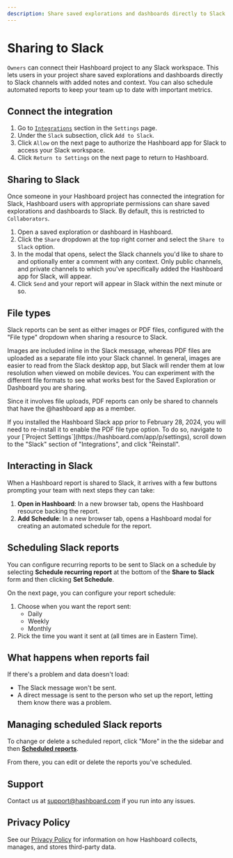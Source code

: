 ```yaml
---
description: Share saved explorations and dashboards directly to Slack channels with added notes and context
---
```



# Sharing to Slack

`Owners` can connect their Hashboard project to any Slack workspace. This lets users in your project
share saved explorations and dashboards directly to Slack channels with added notes and context. You can also schedule
automated reports to keep your team up to date with important metrics.

## Connect the integration

1. Go to [`Integrations`](https://hashboard.com/app/p/settings#integrations) section in the `Settings` page.
2. Under the `Slack` subsection, click `Add to Slack`.
3. Click `Allow` on the next page to authorize the Hashboard app for Slack to access your Slack workspace.
4. Click `Return to Settings` on the next page to return to Hashboard.

## Sharing to Slack

Once someone in your Hashboard project has connected the integration for Slack, Hashboard users with appropriate permissions
can share saved explorations and dashboards to Slack. By default, this is restricted to `Collaborators`.

1. Open a saved exploration or dashboard in Hashboard.
2. Click the `Share` dropdown at the top right corner and select the `Share to Slack` option.
3. In the modal that opens, select the Slack channels you'd like to share to and optionally enter a comment with any context. Only public channels, and private channels to which you've specifically added the Hashboard app for Slack, will appear.
4. Click `Send` and your report will appear in Slack within the next minute or so.

## File types

Slack reports can be sent as either images or PDF files, configured with the "File type" dropdown when sharing a resource to Slack.

Images are included inline in the Slack message, whereas PDF files are uploaded as a separate file into your Slack channel.
In general, images are easier to read from the Slack desktop app, but Slack will render them at low resolution when viewed on mobile devices.
You can experiment with the different file formats to see what works best for the Saved Exploration or Dashboard you are sharing.

Since it involves file uploads, PDF reports can only be shared to channels that have the @hashboard app as a member.

<Callout type="warning">
  If you installed the Hashboard Slack app prior to February 28, 2024, you will
  need to re-install it to enable the PDF file type option. To do so, navigate
  to your [`Project Settings`](https://hashboard.com/app/p/settings), scroll
  down to the "Slack" section of "Integrations", and click "Reinstall".
</Callout>

## Interacting in Slack

When a Hashboard report is shared to Slack, it arrives with a few buttons prompting your team with next steps they can take:

1. **Open in Hashboard**: In a new browser tab, opens the Hashboard resource backing the report.
1. **Add Schedule**: In a new browser tab, opens a Hashboard modal for creating an automated schedule for the report.

## Scheduling Slack reports

You can configure recurring reports to be sent to Slack on a schedule by selecting **Schedule recurring report** at the bottom of the **Share to Slack** form and then clicking **Set Schedule**.

On the next page, you can configure your report schedule:

1. Choose when you want the report sent:
   - Daily
   - Weekly
   - Monthly
2. Pick the time you want it sent at (all times are in Eastern Time).

## What happens when reports fail

If there's a problem and data doesn't load:

- The Slack message won't be sent.
- A direct message is sent to the person who set up the report, letting them know there was a problem.

## Managing scheduled Slack reports

To change or delete a scheduled report, click "More" in the the sidebar and then [**Scheduled reports**](https://hashboard.com/app/p/scheduled-reports).

From there, you can edit or delete the reports you've scheduled.

## Support

Contact us at support@hashboard.com if you run into any issues.

## Privacy Policy

See our [Privacy Policy](https://hashboard.com/terms) for information on how Hashboard collects, manages, and stores third-party data.
